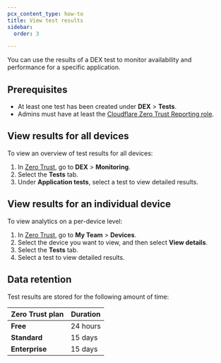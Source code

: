 ```yaml
---
pcx_content_type: how-to
title: View test results
sidebar:
  order: 3

---
```


You can use the results of a DEX test to monitor availability and performance for a specific application.

## Prerequisites

* At least one test has been created under **DEX** > **Tests**.
* Admins must have at least the [Cloudflare Zero Trust Reporting role](/cloudflare-one/roles-permissions/#zero-trust-roles).

## View results for all devices

To view an overview of test results for all devices:

1. In [Zero Trust](https://one.dash.cloudflare.com/), go to **DEX** > **Monitoring**.
2. Select the **Tests** tab.
3. Under **Application tests**, select a test to view detailed results.

## View results for an individual device

To view analytics on a per-device level:

1. In [Zero Trust](https://one.dash.cloudflare.com/), go to **My Team** > **Devices**.
2. Select the device you want to view, and then select **View details**.
3. Select the **Tests** tab.
4. Select a test to view detailed results.

## Data retention

Test results are stored for the following amount of time:

| Zero Trust plan | Duration |
| --------------- | -------- |
| **Free**        | 24 hours |
| **Standard**    | 15 days  |
| **Enterprise**  | 15 days  |
